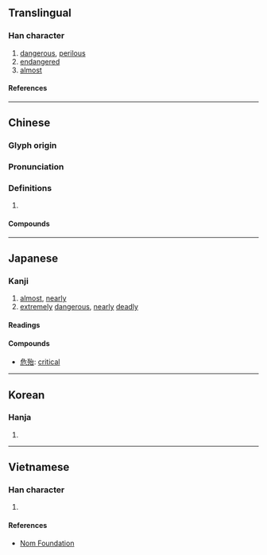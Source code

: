 {{character info/new}}
==Translingual==

===Han character===
{{Han char|rn=78|rad=歹|as=05|sn=9|four=13260|canj=MNIR|ids=⿰歹台}}

# [[dangerous]], [[perilous]]
# [[endangered]]
# [[almost]]

====References====
{{Han ref|kx=0580.040|dkj=16430|dj=0972.180|hdz=21384.120|uh=6B86}}

----

==Chinese==
{{zh-forms}}

===Glyph origin===
{{Han etym}}

===Pronunciation===
{{zh-pron
|m=dài
|c=toi5,doi6
|c_note=doi6 - variant
|h=gd=tai4
|mn=tāi
|mn-t=dai6
|mc=y
|oc=y
|ma=
|cat=a,adv
}}

===Definitions===
{{zh-hanzi}}

# {{rfdef|zh}}

====Compounds====
{{zh-der|張羅殆盡|幾殆|危殆|殆盡|殆無孑遺|殆無虛日|消滅殆盡|百戰不殆|財多命殆|車殆馬煩|逢殆}}

----

==Japanese==

===Kanji===
{{ja-kanji|grade=|rs=歹05}}

# [[almost]], [[nearly]]
# [[extremely]] [[dangerous]], [[nearly]] [[deadly]]

====Readings====
{{ja-readings
|goon=だい
|kanon=たい
|kun=あぶ-ない, あや-うい, ほとほと, ほとほと-し, ほと-と, ほとん-ど
}}

====Compounds====
{{der-top|Compounds}}
* [[危殆]]: [[critical]]
{{der-bottom}}

----

==Korean==

===Hanja===
{{ko-hanja|태}}

# {{rfdef|ko|sort=歹05}}

----

==Vietnamese==

===Han character===
{{vi-readings|rs=歹05|reading=đãi}}

# {{rfdef|vi|sort=歹05}}

====References====
* [http://nomfoundation.org/common/nom_details.php?codepoint=6b86 Nom Foundation]